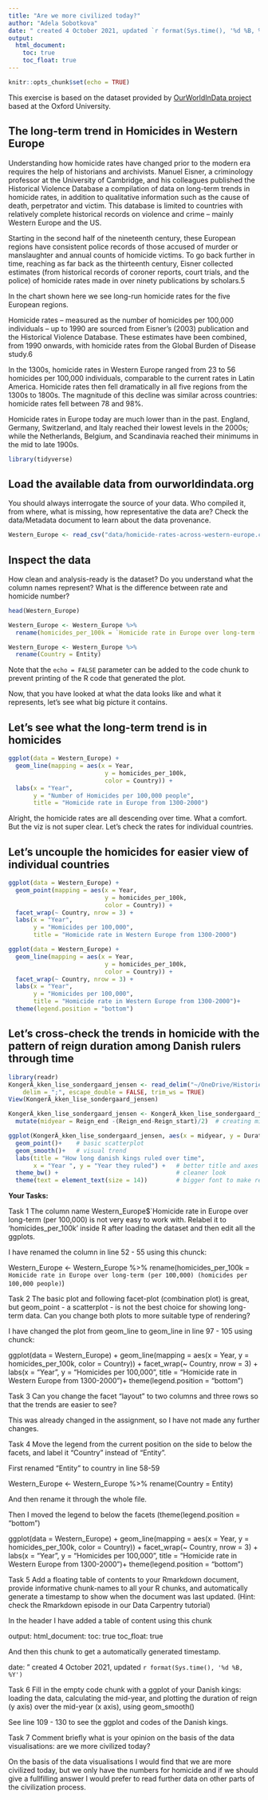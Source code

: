 ---
title: "Are we more civilized today?"
author: "Adela Sobotkova"
date: " created 4 October 2021, updated `r format(Sys.time(), '%d %B, %Y')` "
output:
  html_document:
    toc: true
    toc_float: true
---

```{r setup, include=FALSE}
knitr::opts_chunk$set(echo = TRUE)
```
This exercise is based on the dataset provided by [OurWorldInData project](https://ourworldindata.org/homicides) based at the Oxford University.

## The long-term trend in Homicides in Western Europe

Understanding how homicide rates have changed prior to the modern era requires the help of historians and archivists. Manuel Eisner, a criminology professor at the University of Cambridge, and his colleagues published the Historical Violence Database \href{https://cjrc.osu.edu/research/interdisciplinary/hvd}: a compilation of data on long-term trends in homicide rates, in addition to qualitative information such as the cause of death, perpetrator and victim. This database is limited to countries with relatively complete historical records on violence and crime – mainly Western Europe and the US.

Starting in the second half of the nineteenth century, these European regions have consistent police records of those accused of murder or manslaughter and annual counts of homicide victims. To go back further in time, reaching as far back as the thirteenth century, Eisner collected estimates (from historical records of coroner reports, court trials, and the police) of homicide rates made in over ninety publications by scholars.5

In the chart shown here we see long-run homicide rates for the five European regions.

Homicide rates – measured as the number of homicides per 100,000 individuals – up to 1990 are sourced from Eisner’s (2003) publication and the Historical Violence Database. These estimates have been combined, from 1990 onwards, with homicide rates from the Global Burden of Disease study.6

In the 1300s, homicide rates in Western Europe ranged from 23 to 56 homicides per 100,000 individuals, comparable to the current rates in Latin America. Homicide rates then fell dramatically in all five regions from the 1300s to 1800s. The magnitude of this decline was similar across countries: homicide rates fell between 78 and 98%.

Homicide rates in Europe today are much lower than in the past. England, Germany, Switzerland, and Italy reached their lowest levels in the 2000s; while the Netherlands, Belgium, and Scandinavia reached their minimums in the mid to late 1900s.

```{r library}
library(tidyverse)
```

## Load the available data from ourworldindata.org

You should always interrogate the source of your data. Who compiled it, from where, what is missing, how representative the data are? Check the data/Metadata document to learn about the data provenance.

```{r data}
Western_Europe <- read_csv("data/homicide-rates-across-western-europe.csv")
```

## Inspect the data

How clean and analysis-ready is the dataset? Do you understand what the column names represent? What is the difference between rate and homicide number?

```{r inspect}
head(Western_Europe)
```


```{r}
Western_Europe <- Western_Europe %>% 
  rename(homicides_per_100k = `Homicide rate in Europe over long-term (per 100,000) (homicides per 100,000 people)`)
```

```{r}
Western_Europe <- Western_Europe %>% 
  rename(Country = Entity)
```



Note that the `echo = FALSE` parameter can be added to the code chunk to prevent printing of the R code that generated the plot.

Now, that you have looked at what the data looks like and what it represents, let's see what big picture it contains.

## Let's see what the long-term trend is in homicides
```{r }
ggplot(data = Western_Europe) + 
  geom_line(mapping = aes(x = Year, 
                           y = homicides_per_100k, 
                           color = Country)) +
  labs(x = "Year",
       y = "Number of Homicides per 100,000 people",
       title = "Homicide rate in Europe from 1300-2000")
```
Alright, the homicide rates are all descending over time. What a comfort. But the viz is not super clear. Let's check the rates for individual countries.

## Let's uncouple the homicides for easier view of individual countries

```{r }
ggplot(data = Western_Europe) + 
  geom_point(mapping = aes(x = Year, 
                           y = homicides_per_100k, 
                           color = Country)) +
  facet_wrap(~ Country, nrow = 3) +
  labs(x = "Year",
       y = "Homicides per 100,000",
       title = "Homicide rate in Western Europe from 1300-2000")

```

```{r}
ggplot(data = Western_Europe) + 
  geom_line(mapping = aes(x = Year, 
                           y = homicides_per_100k,
                           color = Country)) +
  facet_wrap(~ Country, nrow = 3) +
  labs(x = "Year",
       y = "Homicides per 100,000",
       title = "Homicide rate in Western Europe from 1300-2000")+
  theme(legend.position = "bottom")

```

## Let's cross-check the trends in homicide with the pattern of reign duration among Danish rulers through time

```{r}
library(readr)
KongerÃ_kken_lise_sondergaard_jensen <- read_delim("~/OneDrive/Historie/3 Semester E21/Teoriorienteret metode/Digitale Metoder/Kongerækken_lise_sondergaard_jensen.csv", 
    delim = ";", escape_double = FALSE, trim_ws = TRUE)
View(KongerÃ_kken_lise_sondergaard_jensen)
```


```{r}
KongerÃ_kken_lise_sondergaard_jensen <- KongerÃ_kken_lise_sondergaard_jensen %>% 
  mutate(midyear = Reign_end -(Reign_end-Reign_start)/2)  # creating midyear column
```

```{r}
ggplot(KongerÃ_kken_lise_sondergaard_jensen, aes(x = midyear, y = Duration_of_reign)) +
  geom_point()+    # basic scatterplot
  geom_smooth()+   # visual trend
  labs(title = "How long danish kings ruled over time", 
       x = "Year ", y = "Year they ruled") +   # better title and axes' labels
  theme_bw() +                                 # cleaner look 
  theme(text = element_text(size = 14))        # bigger font to make readable
```


**Your Tasks:**

Task 1
The column name Western_Europe$`Homicide rate in Europe over long-term (per 100,000) is not very easy to work with. Relabel it to 'homicides_per_100k' inside R after loading the dataset and then edit all the ggplots.

I have renamed the column in line 52 - 55 using this chunck:

Western_Europe <- Western_Europe %>% 
  rename(homicides_per_100k = `Homicide rate in Europe over long-term (per 100,000) (homicides per 100,000 people)`)



Task 2
The basic plot and following facet-plot (combination plot) is great, but geom_point - a scatterplot - is not the best choice for showing long-term data. Can you change both plots to more suitable type of rendering? 

I have changed the plot from geom_line to geom_line in line 97 - 105 using chunck:

ggplot(data = Western_Europe) + 
  geom_line(mapping = aes(x = Year, 
                           y = homicides_per_100k,
                           color = Country)) +
  facet_wrap(~ Country, nrow = 3) +
  labs(x = "Year",
       y = "Homicides per 100,000",
       title = "Homicide rate in Western Europe from 1300-2000")+
  theme(legend.position = "bottom")



Task 3
Can you change the facet "layout" to two columns and three rows so that the trends are easier to see? 

This was already changed in the assignment, so I have not made any further changes.



Task 4
Move the legend from the current position on the side to below the facets, and label it "Country" instead of "Entity".

First renamed "Entity" to country in line 58-59

Western_Europe <- Western_Europe %>% 
  rename(Country = Entity)
  
And then rename it through the whole file.


Then I moved the legend to below the facets (theme(legend.position = "bottom")

ggplot(data = Western_Europe) + 
  geom_line(mapping = aes(x = Year, 
                           y = homicides_per_100k,
                           color = Country)) +
  facet_wrap(~ Country, nrow = 3) +
  labs(x = "Year",
       y = "Homicides per 100,000",
       title = "Homicide rate in Western Europe from 1300-2000")+
  theme(legend.position = "bottom")
  


Task 5
Add a floating table of contents to your Rmarkdown document, provide informative chunk-names to all your R chunks, and automatically generate a timestamp to show when the document was last updated. (Hint: check the Rmarkdown episode in our Data Carpentry tutorial)

In the header I have added a table of content using this chunk

output:
  html_document:
    toc: true
    toc_float: true

And then this chunk to get a automatically generated timestamp.

date: " created 4 October 2021, updated `r format(Sys.time(), '%d %B, %Y')`



Task 6
Fill in the empty code chunk with a ggplot of your Danish kings: loading the data, calculating the mid-year, and plotting the duration of reign (y axis) over the mid-year  (x axis), using geom_smooth()

See line 109 - 130 to see the ggplot and codes of the Danish kings.



Task 7
Comment briefly what is your opinion on the basis of the data visualisations: are we more civilized today?

On the basis of the data visualisations I would find that we are more civilized today, but we only have the numbers for homicide and if we should give a fullfilling answer I would prefer to read further data on other parts of the civilization process.